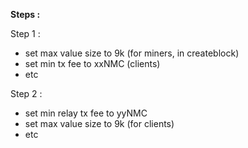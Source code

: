 '''Steps :'''

Step 1 :
* set max value size to 9k (for miners, in createblock)
* set min tx fee to xxNMC (clients)
* etc

Step 2 :
* set min relay tx fee to yyNMC
* set max value size to 9k (for clients)
* etc